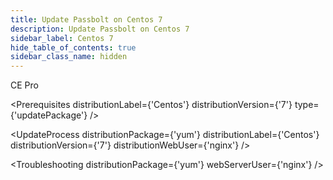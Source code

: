 ```yaml
---
title: Update Passbolt on Centos 7
description: Update Passbolt on Centos 7
sidebar_label: Centos 7
hide_table_of_contents: true
sidebar_class_name: hidden
---
```



<div style={{display: "flex", gap: "1rem"}}>
  <Chips link="https://www.passbolt.com/ce/centos" isUnderMainTitle={true}>CE</Chips>
  <Chips link="https://www.passbolt.com/pricing/pro" isUnderMainTitle={true}>Pro</Chips>
</div>

<CentOSWarning />

<Prerequisites
  distributionLabel={'Centos'}
  distributionVersion={'7'}
  type={'updatePackage'}
/>

<UpdateProcess
  distributionPackage={'yum'}
  distributionLabel={'Centos'}
  distributionVersion={'7'}
  distributionWebUser={'nginx'}
/>

<Troubleshooting distributionPackage={'yum'} webServerUser={'nginx'} />

<InCaseOfIssues />
